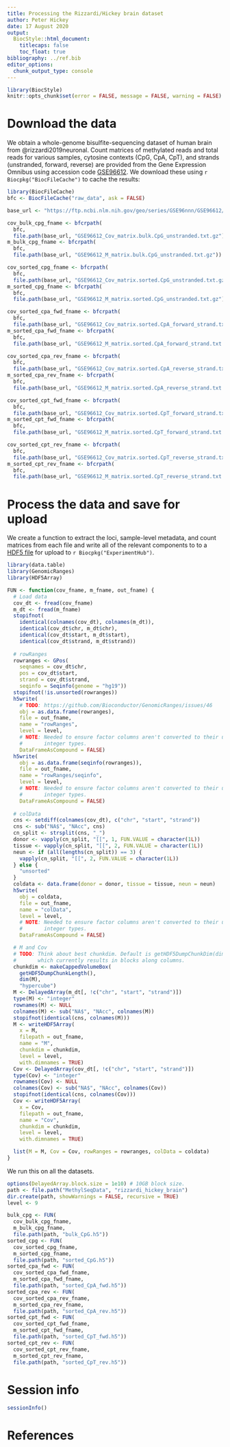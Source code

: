 ```yaml
---
title: Processing the Rizzardi/Hickey brain dataset
author: Peter Hickey
date: 17 August 2020
output:
  BiocStyle::html_document:
    titlecaps: false
    toc_float: true
bibliography: ../ref.bib
editor_options: 
  chunk_output_type: console
---
```


```r
library(BiocStyle)
knitr::opts_chunk$set(error = FALSE, message = FALSE, warning = FALSE)
```

# Download the data

We obtain a whole-genome bisulfite-sequencing dataset of human brain from @rizzardi2019neuronal.
Count matrices of methylated reads and total reads for various samples, cytosine contexts (CpG, CpA, CpT), and strands (unstranded, forward, reverse) are provided from the Gene Expression Omnibus using accession code [GSE96612](https://www.ncbi.nlm.nih.gov/geo/query/acc.cgi?acc=GSE96612).
We download these using `r Biocpkg("BiocFileCache")` to cache the results:

```r
library(BiocFileCache)
bfc <- BiocFileCache("raw_data", ask = FALSE)

base_url <- "https://ftp.ncbi.nlm.nih.gov/geo/series/GSE96nnn/GSE96612/suppl"

cov_bulk_cpg_fname <- bfcrpath(
  bfc,
  file.path(base_url, "GSE96612_Cov_matrix.bulk.CpG_unstranded.txt.gz"))
m_bulk_cpg_fname <- bfcrpath(
  bfc,
  file.path(base_url, "GSE96612_M_matrix.bulk.CpG_unstranded.txt.gz"))

cov_sorted_cpg_fname <- bfcrpath(
  bfc,
  file.path(base_url, "GSE96612_Cov_matrix.sorted.CpG_unstranded.txt.gz"))
m_sorted_cpg_fname <- bfcrpath(
  bfc,
  file.path(base_url, "GSE96612_M_matrix.sorted.CpG_unstranded.txt.gz"))

cov_sorted_cpa_fwd_fname <- bfcrpath(
  bfc,
  file.path(base_url, "GSE96612_Cov_matrix.sorted.CpA_forward_strand.txt.gz"))
m_sorted_cpa_fwd_fname <- bfcrpath(
  bfc,
  file.path(base_url, "GSE96612_M_matrix.sorted.CpA_forward_strand.txt.gz"))

cov_sorted_cpa_rev_fname <- bfcrpath(
  bfc,
  file.path(base_url, "GSE96612_Cov_matrix.sorted.CpA_reverse_strand.txt.gz"))
m_sorted_cpa_rev_fname <- bfcrpath(
  bfc,
  file.path(base_url, "GSE96612_M_matrix.sorted.CpA_reverse_strand.txt.gz"))

cov_sorted_cpt_fwd_fname <- bfcrpath(
  bfc,
  file.path(base_url, "GSE96612_Cov_matrix.sorted.CpT_forward_strand.txt.gz"))
m_sorted_cpt_fwd_fname <- bfcrpath(
  bfc,
  file.path(base_url, "GSE96612_M_matrix.sorted.CpT_forward_strand.txt.gz"))

cov_sorted_cpt_rev_fname <- bfcrpath(
  bfc,
  file.path(base_url, "GSE96612_Cov_matrix.sorted.CpT_reverse_strand.txt.gz"))
m_sorted_cpt_rev_fname <- bfcrpath(
  bfc,
  file.path(base_url, "GSE96612_M_matrix.sorted.CpT_reverse_strand.txt.gz"))
```

# Process the data and save for upload

We create a function to extract the loci, sample-level metadata, and count matrices from each file and write all of the relevant components to to a [HDF5 file](https://en.wikipedia.org/wiki/Hierarchical_Data_Format) for upload to `r Biocpkg("ExperimentHub")`.

```r
library(data.table)
library(GenomicRanges)
library(HDF5Array)

FUN <- function(cov_fname, m_fname, out_fname) {
  # Load data
  cov_dt <- fread(cov_fname)
  m_dt <- fread(m_fname)
  stopifnot(
    identical(colnames(cov_dt), colnames(m_dt)),
    identical(cov_dt$chr, m_dt$chr),
    identical(cov_dt$start, m_dt$start),
    identical(cov_dt$strand, m_dt$strand))
  
  # rowRanges
  rowranges <- GPos(
    seqnames = cov_dt$chr, 
    pos = cov_dt$start, 
    strand = cov_dt$strand, 
    seqinfo = Seqinfo(genome = "hg19"))
  stopifnot(!is.unsorted(rowranges))
  h5write(
    # TODO: https://github.com/Bioconductor/GenomicRanges/issues/46
    obj = as.data.frame(rowranges), 
    file = out_fname, 
    name = "rowRanges",
    level = level,
    # NOTE: Needed to ensure factor columns aren't converted to their underlying 
    #       integer types.
    DataFrameAsCompound = FALSE)
  h5write(
    obj = as.data.frame(seqinfo(rowranges)), 
    file = out_fname, 
    name = "rowRanges/seqinfo",
    level = level,
    # NOTE: Needed to ensure factor columns aren't converted to their underlying 
    #       integer types.
    DataFrameAsCompound = FALSE)
  
  # colData
  cns <- setdiff(colnames(cov_dt), c("chr", "start", "strand"))
  cns <- sub("NA$", "NAcc", cns)
  cn_split <- strsplit(cns, "_")
  donor <- vapply(cn_split, "[[", 1, FUN.VALUE = character(1L))
  tissue <- vapply(cn_split, "[[", 2, FUN.VALUE = character(1L))
  neun <- if (all(lengths(cn_split)) == 3) {
    vapply(cn_split, "[[", 2, FUN.VALUE = character(1L))
  } else {
    "unsorted"
  }
  coldata <- data.frame(donor = donor, tissue = tissue, neun = neun)
  h5write(
    obj = coldata, 
    file = out_fname, 
    name = "colData",
    level = level,
    # NOTE: Needed to ensure factor columns aren't converted to their underlying 
    #       integer types.
    DataFrameAsCompound = FALSE)

  # M and Cov
  # TODO: Think about best chunkdim. Default is getHDF5DumpChunkDim(dim(x)),
  #       which currently results in blocks along columns.
  chunkdim <- makeCappedVolumeBox(
    getHDF5DumpChunkLength(),
    dim(M),
    "hypercube")
  M <- DelayedArray(m_dt[, !c("chr", "start", "strand")])
  type(M) <- "integer"
  rownames(M) <- NULL
  colnames(M) <- sub("NA$", "NAcc", colnames(M))
  stopifnot(identical(cns, colnames(M)))
  M <- writeHDF5Array(
    x = M,
    filepath = out_fname,
    name = "M",
    chunkdim = chunkdim,
    level = level,
    with.dimnames = TRUE)
  Cov <- DelayedArray(cov_dt[, !c("chr", "start", "strand")])
  type(Cov) <- "integer"
  rownames(Cov) <- NULL
  colnames(Cov) <- sub("NA$", "NAcc", colnames(Cov))
  stopifnot(identical(cns, colnames(Cov)))
  Cov <- writeHDF5Array(
    x = Cov,
    filepath = out_fname,
    name = "Cov",
    chunkdim = chunkdim,
    level = level,
    with.dimnames = TRUE)

  list(M = M, Cov = Cov, rowRanges = rowranges, colData = coldata)
}
```

We run this on all the datasets.

```r
options(DelayedArray.block.size = 1e10) # 10GB block size.
path <- file.path("MethylSeqData", "rizzardi_hickey_brain")
dir.create(path, showWarnings = FALSE, recursive = TRUE)
level <- 9

bulk_cpg <- FUN(
  cov_bulk_cpg_fname, 
  m_bulk_cpg_fname, 
  file.path(path, "bulk_CpG.h5"))
sorted_cpg <- FUN(
  cov_sorted_cpg_fname, 
  m_sorted_cpg_fname, 
  file.path(path, "sorted_CpG.h5"))
sorted_cpa_fwd <- FUN(
  cov_sorted_cpa_fwd_fname, 
  m_sorted_cpa_fwd_fname, 
  file.path(path, "sorted_CpA_fwd.h5"))
sorted_cpa_rev <- FUN(
  cov_sorted_cpa_rev_fname, 
  m_sorted_cpa_rev_fname, 
  file.path(path, "sorted_CpA_rev.h5"))
sorted_cpt_fwd <- FUN(
  cov_sorted_cpt_fwd_fname, 
  m_sorted_cpt_fwd_fname, 
  file.path(path, "sorted_CpT_fwd.h5"))
sorted_cpt_rev <- FUN(
  cov_sorted_cpt_rev_fname, 
  m_sorted_cpt_rev_fname, 
  file.path(path, "sorted_CpT_rev.h5"))
```

# Session info

```r
sessionInfo()
```

# References
